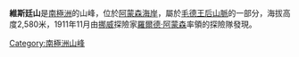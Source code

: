 {{coord|86|27|S|165|26|W|display=title}}

'''維斯廷山'''是[[南極洲|南極洲]]的山峰，位於[[阿蒙森海岸|阿蒙森海岸]]，屬於[[毛德王后山脈|毛德王后山脈]]的一部分，海拔高度2,580米，1911年11月由[[挪威|挪威]]探險家[[羅爾德·阿蒙森|羅爾德·阿蒙森]]率領的探險隊發現。

{{Antarctica-geo-stub}}
[[Category:南極洲山峰|Category:南極洲山峰]]